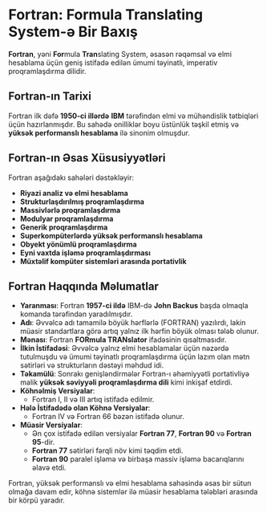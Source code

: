 # Fortran: Formula Translating System-ə Bir Baxış

**Fortran**, yəni **For**mula **Tran**slating System, əsasən rəqəmsal və elmi hesablama üçün geniş istifadə edilən ümumi təyinatlı, imperativ proqramlaşdırma dilidir.

## Fortran-ın Tarixi

Fortran ilk dəfə **1950-ci illərdə** **IBM** tərəfindən elmi və mühəndislik tətbiqləri üçün hazırlanmışdır. Bu sahədə onilliklər boyu üstünlük təşkil etmiş və **yüksək performanslı hesablama** ilə sinonim olmuşdur.

## Fortran-ın Əsas Xüsusiyyətləri

Fortran aşağıdakı sahələri dəstəkləyir:

- **Riyazi analiz və elmi hesablama**
- **Strukturlaşdırılmış proqramlaşdırma**
- **Massivlərlə proqramlaşdırma**
- **Modulyar proqramlaşdırma**
- **Generik proqramlaşdırma**
- **Superkompüterlərdə yüksək performanslı hesablama**
- **Obyekt yönümlü proqramlaşdırma**
- **Eyni vaxtda işləmə proqramlaşdırması**
- **Müxtəlif kompüter sistemləri arasında portativlik**

## Fortran Haqqında Məlumatlar

- **Yaranması**: Fortran **1957-ci ildə** IBM-də **John Backus** başda olmaqla komanda tərəfindən yaradılmışdır.
- **Adı**: Əvvəlcə adı tamamilə böyük hərflərlə (FORTRAN) yazılırdı, lakin müasir standartlara görə artıq yalnız ilk hərfin böyük olması tələb olunur.
- **Mənası**: Fortran **FORmula TRANslator** ifadəsinin qısaltmasıdır.
- **İlkin İstifadəsi**: Əvvəlcə yalnız elmi hesablamalar üçün nəzərdə tutulmuşdu və ümumi təyinatlı proqramlaşdırma üçün lazım olan mətn sətirləri və strukturların dəstəyi məhdud idi.
- **Təkamülü**: Sonrakı genişləndirmələr Fortran-ı əhəmiyyətli portativliyə malik **yüksək səviyyəli proqramlaşdırma dili** kimi inkişaf etdirdi.
- **Köhnəlmiş Versiyalar**:
  - Fortran I, II və III artıq istifadə edilmir.
- **Hələ İstifadədə olan Köhnə Versiyalar**:
  - Fortran IV və Fortran 66 bəzən istifadə olunur.
- **Müasir Versiyalar**:
  - Ən çox istifadə edilən versiyalar **Fortran 77**, **Fortran 90** və **Fortran 95**-dir.
  - **Fortran 77** sətirləri fərqli növ kimi təqdim etdi.
  - **Fortran 90** paralel işləmə və birbaşa massiv işləmə bacarıqlarını əlavə etdi.

Fortran, yüksək performanslı və elmi hesablama sahəsində əsas bir sütun olmağa davam edir, köhnə sistemlər ilə müasir hesablama tələbləri arasında bir körpü yaradır.
